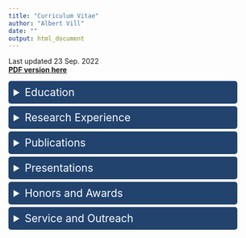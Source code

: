 ```yaml
---
title: "Curriculum Vitae"
author: "Albert Vill"
date: ""
output: html_document
---
```


Last updated 23 Sep. 2022  
[**PDF version here**](/AVill_CV_23Sep2022.pdf)

<details>
  <summary>Education</summary>

<h4>Doctor of Philosophy — Cornell University, 2022</h4>
Department of Molecular Biology and Genetics  
Field of Genetics, Genomics & Development  
**Thesis**: [Metagenomic Methods to Investigate Mobile Element Context and Nascent Transcription in the Human Gut Microbiome](http://doi.org/10.7298/z22k-qt36)


<h4>Bachelor of Science — Gettysburg College, 2016</h4>
Biochemistry and Molecular Biology major, *magna cum laude*  
Lincoln Scholar – highest merit-based scholarship awarded

</details>

<details>
  <summary>Research Experience</summary>

<h4>PhD Candidate — Lab of Dr. Ilana Brito, Cornell University</h4>
Designing and implementing methods to quantify changes in the composition and function of the human gut microbiome during perturbation and disease — **May 2017 – May 2022**  

<h4>HHMI Summer Research Fellow — Gettysburg College</h4>
Characterizing soil bacteriophages by host range screens and comparative genomics — **Summers 2014 & 2015**

</details>

<details>
  <summary>Publications</summary>

**Vill AC**, Rice EJ, De Vlaminck I, Danko CG, Brito IL. [Run-on sequencing
reveals transcriptional dynamics within the human microbiome](https://www.biorxiv.org/content/10.1101/2022.04.22.489220v1). **Preprint**

**Vill AC**, Delesalle VA, Tomko BE, Lichty KB, Simões MS, Guffey AA, Burton EA, Tanke NT, Krukonis GP. [Comparative genomics of six lytic *Bacillus subtilis* phages from the Southwest United States](https://doi.org/10.1089/phage.2022.0030). *PHAGE*. **2022** 3(3):171-178.

Delesalle VA, Tomko BE, **Vill AC**, Boas K, Krukonis GP. [Forty Years without Family: Three Novel Bacteriophages with High Similarity to SPP1 Reveal Decades of Evolutionary Stasis since the Isolation of Their Famous Relative](https://doi.org/10.3390/v14102106). *Viruses*. **2022** 14(10):2106

Kent AG, **Vill AC** <span style="color:red">†</span>, Shi Q, Satlin MJ, Brito IL. [Widespread transfer of mobile antibiotic resistance genes within individual gut microbiomes revealed through bacterial Hi-C.](https://doi.org/10.1038/s41467-020-18164-7) *Nature Communications*. **2020** 11(1):4379.

Delesalle VA, Tanke NT, **Vill AC**, Krukonis GP. [Testing hypotheses for the presence of tRNA genes in mycobacteriophage genomes.](https://doi.org/10.1080/21597081.2016.1219441) *Bacteriophage*. **2016** 6(3):e1219441.

Pope WH, Bowman CA, Russell DA, Jacobs-Sera D, Asai DJ, Cresawn SG, Jacobs WR, Hendrix RW, Lawrence JG, Hatfull GF; **Science Education Alliance Phage Hunters Advancing Genomics and Evolutionary Science** <span style="color:red">‡</span>; Phage Hunters Integrating Research and Education; Mycobacterial Genetics Course. [Whole genome comparison of a large collection of mycobacteriophages reveals a continuum of phage genetic diversity.](https://doi.org/10.7554/elife.06416) *eLife*. **2015** 4:e06416.

<span style="color:red">†</span> co-first author  
<span style="color:red">‡</span> consortium member, data contributor

</details>

<details>
  <summary>Presentations</summary>

**Poster** — The Human Microbiome: Ecology and Evolution Symposium  
*Run-on sequencing enables nascent metatranscriptomics of the human microbiome*. **2022** (<span style="color:red">canceled</span>) 

**Poster** — Lake Arrowhead Microbial Genomics Meeting  
*Bacterial nascent transcriptomics with precision run-on sequencing*. **2021** (<span style="color:red">canceled</span>)  

**Poster** — Biomedical Engineering Society Annual Meeting  
*Monitoring the Transfer of Antibiotic Resistance Genes in Patients with Neutropenia using Bacterial Hi-C*. **2019**

</details>

<details>
  <summary>Honors and Awards</summary>

Travel Award Recipient, [Cornell Center for Vertebrate Genomics](https://cvg.cornell.edu/scholars-past.php) — **2022**  

Seed Grant Recipient, [Genomics Innovation Hub](https://www.biotech.cornell.edu/core-facilities-brc/facilities/genomics-innovation-hub) — **2020**  

Distinguished Scholar, [Cornell Center for Vertebrate Genomics](https://cvg.cornell.edu/scholars-past.php) — **2019**  

Honorable Mention, NSF Graduate Research Fellowship — **2018**  

Herzog Teaching Fellow, Gettysburg College — **2015**  

HHMI Summer Research Fellow, Gettysburg College — **2014 & 2015**

</details>

<details>
  <summary>Service and Outreach</summary>
  
Coordinator, [Cornell Center for Vertebrate Genomics Journal Club](https://cvg.cornell.edu/journal-club.php) — **Fall 2021 - Spring 2022**  

Graduate Mentor, [Microbial Friends & Foes Research Experience for non-Cornell Undergraduates](https://cihmid.cornell.edu/academics-programs/undergraduate-programs/mff-reu-microbial-friends-foes-research-experience-for-undergraduates-non-cu-students/) — **Summer 2019**
  
Workshop Facilitator, [4-H Career Explorations](https://nys4-h.org/career-explorations) “Engineering the Microbiome” Focus Program — **June 26-28, 2018**

Graduate Fellow, [Cornell Graduate Student School Outreach Program](https://sites.google.com/view/grasshopratcornell/home) — **Spring 2018**
  
</details>

<style>
details > summary {
  font-size: 1.5em;
  padding: 10px;
  background-color: #21436e;
  border: none;
  box-shadow: 0px 0px 0px #bbbbbb;
  cursor: pointer;
  margin-left: 0%;
  margin-right: 10%;
  margin-top: 0%;
  margin-bottom: 1%;
  color: #FFFFFF;
  border-radius: 5px;
}
</style>
